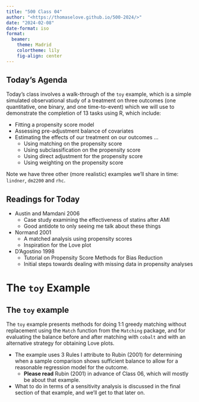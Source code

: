 ```yaml
---
title: "500 Class 04"
author: "<https://thomaselove.github.io/500-2024/>"
date: "2024-02-08"
date-format: iso
format: 
  beamer:
    theme: Madrid
    colortheme: lily
    fig-align: center
---
```


## Today's Agenda

Today's class involves a walk-through of the `toy` example, which is a simple simulated observational study of a treatment on three outcomes (one quantitative, one binary, and one time-to-event) which we will use to demonstrate the completion of 13 tasks using R, which include:

- Fitting a propensity score model
- Assessing pre-adjustment balance of covariates
- Estimating the effects of our treatment on our outcomes ...
    - Using matching on the propensity score
    - Using subclassification on the propensity score
    - Using direct adjustment for the propensity score
    - Using weighting on the propensity score

Note we have three other (more realistic) examples we'll share in time: `lindner`, `dm2200` and `rhc`.

## Readings for Today

- Austin and Mamdani 2006
    - Case study examining the effectiveness of statins after AMI
    - Good antidote to only seeing me talk about these things
- Normand 2001
    - A matched analysis using propensity scores
    - Inspiration for the Love plot
- D'Agostino 1998
    - Tutorial on Propensity Score Methods for Bias Reduction
    - Initial steps towards dealing with missing data in propensity analyses


# The `toy` Example

## The `toy` example

The `toy` example presents methods for doing 1:1 greedy matching without replacement using the `Match` function from the `Matching` package, and for evaluating the balance before and after matching with `cobalt` and with an alternative strategy for obtaining Love plots.

- The example uses 3 Rules I attribute to Rubin (2001) for determining when a sample comparison shows sufficient balance to allow for a reasonable regression model for the outcome. 
    - **Please read** Rubin (2001) in advance of Class 06, which will mostly be about that example.
- What to do in terms of a sensitivity analysis is discussed in the final section of that example, and we'll get to that later on.



